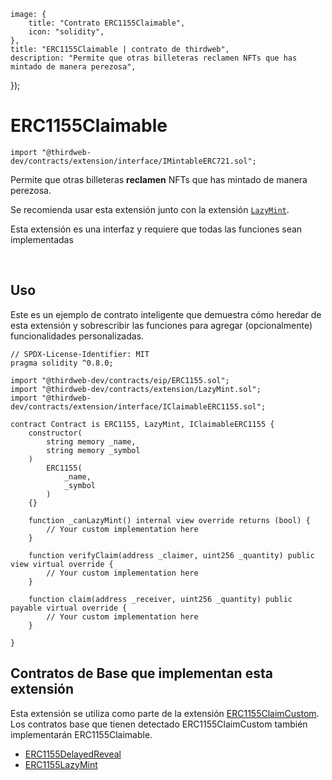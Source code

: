 
	image: {
		title: "Contrato ERC1155Claimable",
		icon: "solidity",
	},
	title: "ERC1155Claimable | contrato de thirdweb",
	description: "Permite que otras billeteras reclamen NFTs que has mintado de manera perezosa",
});

# ERC1155Claimable

```solidity
import "@thirdweb-dev/contracts/extension/interface/IMintableERC721.sol";
```

Permite que otras billeteras **reclamen** NFTs que has mintado de manera perezosa.

Se recomienda usar esta extensión junto con la extensión [`LazyMint`](/contracts/build/extensions/general/LazyMint).

<Callout title="info" variant="info">
  
Esta extensión es una interfaz y requiere que todas las funciones sean implementadas
  
</Callout>

<br />

<GithubButtonLink href="https://github.com/thirdweb-dev/contracts/blob/main/contracts/extension/interface/IClaimableERC1155.sol" />

## Uso

Este es un ejemplo de contrato inteligente que demuestra cómo heredar de esta extensión y sobrescribir las funciones para agregar (opcionalmente) funcionalidades personalizadas.

```solidity
// SPDX-License-Identifier: MIT
pragma solidity ^0.8.0;

import "@thirdweb-dev/contracts/eip/ERC1155.sol";
import "@thirdweb-dev/contracts/extension/LazyMint.sol";
import "@thirdweb-dev/contracts/extension/interface/IClaimableERC1155.sol";

contract Contract is ERC1155, LazyMint, IClaimableERC1155 {
    constructor(
        string memory _name,
        string memory _symbol
    )
        ERC1155(
            _name,
            _symbol
        )
    {}

    function _canLazyMint() internal view override returns (bool) {
        // Your custom implementation here
    }

    function verifyClaim(address _claimer, uint256 _quantity) public view virtual override {
        // Your custom implementation here
    }

    function claim(address _receiver, uint256 _quantity) public payable virtual override {
        // Your custom implementation here
    }

}
```

## Contratos de Base que implementan esta extensión

Esta extensión se utiliza como parte de la extensión [ERC1155ClaimCustom](/contracts/build/extensions/erc-1155/ERC1155ClaimCustom).
Los contratos base que tienen detectado ERC1155ClaimCustom también implementarán ERC1155Claimable.

- [ERC1155DelayedReveal](/contracts/build/extensions/erc-1155/ERC1155Revealable)
- [ERC1155LazyMint](/contracts/build/base-contracts/erc-1155/lazy-mint)
